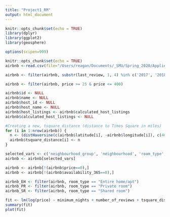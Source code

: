 ```yaml
---
title: "Project1_RM"
output: html_document
---
```


```r
knitr::opts_chunk$set(echo = TRUE)
library(dplyr)
library(ggplot2)
library(geosphere)

options(scipen=999)
```

```r
knitr::opts_chunk$set(echo = TRUE)
airbnb <-read.csv(file="/Users/reagan/Documents/_SMU/Spring_2020/Applied_Statistics/Applied_Stats_Project/Project_1/AB_NYC_2019.csv",header=TRUE)

airbnb <- filter(airbnb, substr(last_review, 1, 4) %in% c('2017', '2018', '2019'))

airbnb <- filter(airbnb, price >= 25 & price <= 400)

airbnb$id <- NULL
airbnb$name <- NULL
airbnb$host_id <- NULL
airbnb$host_name <- NULL
airbnb$host_listings <- airbnb$calculated_host_listings
airbnb$calculated_host_listings <- NULL

#Creating a new, tsquare_distance (distance to Times Square in miles)
for (i in 1:nrow(airbnb)) {
  n <- (distHaversine(c(airbnb$latitude[i], -airbnb$longitude[i]), c(40.7580, 73.9855)) / 1609.344)
  airbnb$tsquare_distance[i] <- n
}

selected_vars <- c('neighbourhood_group', 'neighbourhood', 'room_type', 'price', 'minimum_nights', 'number_of_reviews', 'reviews_per_month', 'host_listings', 'tsquare_distance', 'availability_365')
airbnb <- airbnb[selected_vars]

airbnb <- airbnb[!(airbnb$price==0),]
airbnb <- airbnb[!(airbnb$availability_365==0),]

airbnb_EH <- filter(airbnb, room_type == "Entire home/apt")
airbnb_PR <- filter(airbnb, room_type == "Private room")
airbnb_SR <- filter(airbnb, room_type == "Shared room")
```

```r
fit <- lm(log(price) ~ minimum_nights + number_of_reviews + tsquare_distance + neighbourhood + room_type + neighbourhood:room_type, data = airbnb)
summary(fit)
plot(fit)
``` 

